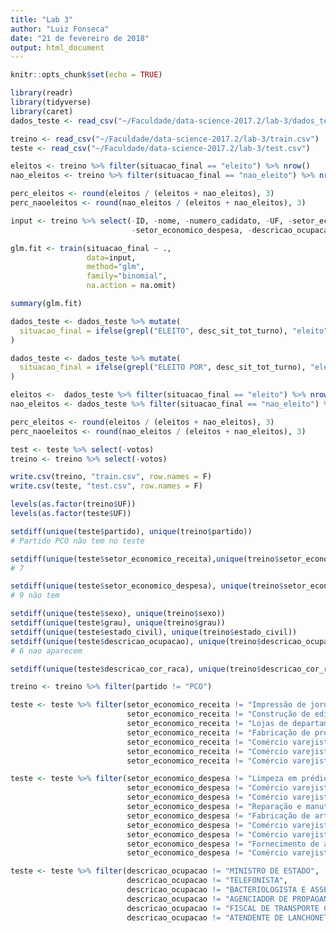 ```yaml
---
title: "Lab 3"
author: "Luiz Fonseca"
date: "21 de fevereiro de 2018"
output: html_document
---
```


```r
knitr::opts_chunk$set(echo = TRUE)
```

```r
library(readr)
library(tidyverse)
library(caret)
dados_teste <- read_csv("~/Faculdade/data-science-2017.2/lab-3/dados_teste.csv")

treino <- read_csv("~/Faculdade/data-science-2017.2/lab-3/train.csv")
teste <- read_csv("~/Faculdade/data-science-2017.2/lab-3/test.csv")

eleitos <- treino %>% filter(situacao_final == "eleito") %>% nrow()
nao_eleitos <- treino %>% filter(situacao_final == "nao_eleito") %>% nrow()

perc_eleitos <- round(eleitos / (eleitos + nao_eleitos), 3)
perc_naoeleitos <- round(nao_eleitos / (eleitos + nao_eleitos), 3)

input <- treino %>% select(-ID, -nome, -numero_cadidato, -UF, -setor_economico_receita,
                           -setor_economico_despesa, -descricao_ocupacao)

glm.fit <- train(situacao_final ~ .,
                 data=input,
                 method="glm",
                 family="binomial",
                 na.action = na.omit)

summary(glm.fit)

dados_teste <- dados_teste %>% mutate(
  situacao_final = ifelse(grepl("ELEITO", desc_sit_tot_turno), "eleito", "nao_eleito")
)

dados_teste <- dados_teste %>% mutate(
  situacao_final = ifelse(grepl("ELEITO POR", desc_sit_tot_turno), "eleito", "nao_eleito")
)

eleitos <-  dados_teste %>% filter(situacao_final == "eleito") %>% nrow()
nao_eleitos <- dados_teste %>% filter(situacao_final == "nao_eleito") %>% nrow()

perc_eleitos <- round(eleitos / (eleitos + nao_eleitos), 3)
perc_naoeleitos <- round(nao_eleitos / (eleitos + nao_eleitos), 3)

test <- teste %>% select(-votos)
treino <- treino %>% select(-votos)

write.csv(treino, "train.csv", row.names = F)
write.csv(teste, "test.csv", row.names = F)

```


```r
levels(as.factor(treino$UF))
levels(as.factor(teste$UF))

setdiff(unique(teste$partido), unique(treino$partido))
# Partido PCO não tem no teste

setdiff(unique(teste$setor_economico_receita),unique(treino$setor_economico_receita))
# 7

setdiff(unique(teste$setor_economico_despesa), unique(treino$setor_economico_despesa))
# 9 não tem

setdiff(unique(teste$sexo), unique(treino$sexo))
setdiff(unique(teste$grau), unique(treino$grau))
setdiff(unique(teste$estado_civil), unique(treino$estado_civil))
setdiff(unique(teste$descricao_ocupacao), unique(treino$descricao_ocupacao))
# 6 nao aparecem

setdiff(unique(teste$descricao_cor_raca), unique(treino$descricao_cor_raca))

treino <- treino %>% filter(partido != "PCO")

teste <- teste %>% filter(setor_economico_receita != "Impressão de jornais",
                          setor_economico_receita != "Construção de edifícios",
                          setor_economico_receita != "Lojas de departamentos ou magazines",
                          setor_economico_receita != "Fabricação de produtos de papel, cartolina, papel-cartão e papelão ondulado para uso comercial e de escritório",
                          setor_economico_receita != "Comércio varejista de outros produtos não especificados anteriormente",
                          setor_economico_receita != "Comércio varejista de materiais de construção em geral",
                          setor_economico_receita != "Comércio varejista de artigos do vestuário e acessórios")

teste <- teste %>% filter(setor_economico_despesa != "Limpeza em prédios e em domicílios",
                          setor_economico_despesa != "Comércio varejista de artigos do vestuário e acessórios",
                          setor_economico_despesa != "Comércio varejista de material elétrico",
                          setor_economico_despesa != "Reparação e manutenção de equipamentos eletroeletrônicos de uso pessoal e doméstico",
                          setor_economico_despesa != "Fabricação de artigos de serralheria, exceto esquadrias",
                          setor_economico_despesa != "Comércio varejista de objetos de arte",
                          setor_economico_despesa != "Comércio varejista de equipamentos para escritório",
                          setor_economico_despesa != "Fornecimento de alimentos preparados preponderantemente para empresas",
                          setor_economico_despesa != "Comércio varejista de fogos de artifício e artigos pirotécnicos")

teste <- teste %>% filter(descricao_ocupacao != "MINISTRO DE ESTADO",
                          descricao_ocupacao != "TELEFONISTA",
                          descricao_ocupacao != "BACTERIOLOGISTA E ASSEMELHADOS",
                          descricao_ocupacao != "AGENCIADOR DE PROPAGANDA",
                          descricao_ocupacao != "FISCAL DE TRANSPORTE COLETIVO",
                          descricao_ocupacao != "ATENDENTE DE LANCHONETE E RESTAURANTE")



```

